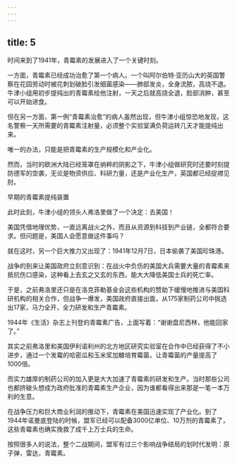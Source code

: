 ```yaml
---
---
---
```

title: 5
---



时间来到了1941年，青霉素的发展进入了一个关键时刻。

一方面，青霉素已经成功治愈了第一个病人。一个叫阿尔伯特·亚历山大的英国警察在花园劳动时被花刺划破脸引发细菌感染——肺部发炎，全身流脓，高烧不退。牛津小组用初步提纯出的青霉素给他注射，一天之后就高烧全退，脸部消肿，甚至可以开始进食。

但在另一方面，第一例“青霉素治愈”的病人虽然出现，但牛津小组惊恐地发现，这名警察一天所需要的青霉素注射量，必须整个实验室满负荷运转几天才能提纯出来。

唯一的办法，只能是把青霉素的生产规模化和产业化。

然而，当时的欧洲大陆已经笼罩在纳粹的阴影之下，牛津小组做研究时还要时刻提防德军的空袭，无论是物资供应、科研力量，还是产业化生产，英国都已经捉襟见肘。

早期的青霉素提纯装置



此时此刻，牛津小组的领头人弗洛里做了一个决定：去美国！

美国凭借地理优势，一直远离战火之外，而且从资源到科技到产业链，全都符合要求。但问题是，美国人会愿意做这件事吗？

就在这时，另一个巨大推力又出现了：1941年12月7日，日本偷袭了美国珍珠港。

战争的到来让美国政府立刻意识到：在战火中负伤的美国大兵需要大量的青霉素来抵抗伤口感染，这种看上去玄之又玄的东西，能大大降低美国士兵的死亡率。

于是，之前弗洛里还只是在洛克菲勒基金会这些机构的赞助下缓慢地推进与美国科研机构的相关合作，但战争一爆发，美国政府直接出面，从175家制药公司中挑选出17家，马力全开，全力研发和生产青霉素。

1944年《生活》杂志上刊登的青霉素广告，上面写着：“谢谢盘尼西林，他能回家了。”



其实之前弗洛里和美国伊利诺利州的北方地区研究实验室在合作中已经获得了不小进步，通过一个发霉的哈密瓜和玉米浆加糖培育霉菌，让青霉菌的产量提高了1000倍。

而实力雄厚的制药公司的加入更是大大加速了青霉素的研发和生产。当时那些公司也都挤破头想成为政府批准的青霉素生产企业，因为谁都看得出来那是一笔一本万利的生意。

在战争压力和巨大商业利润的推动下，青霉素在美国迅速实现了产业化。到了1944年诺曼底登陆的时候，盟军已经可以配备3000亿单位、10万剂的青霉素了，这些青霉素也确实挽救了成千上万士兵的生命。

按照很多人的说法，整个二战期间，盟军有过三个影响战争结局的划时代发明：原子弹，雷达，青霉素。